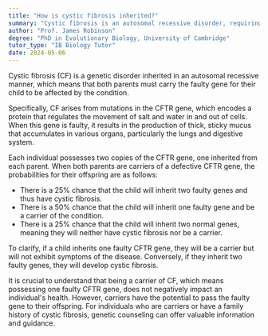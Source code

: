```yaml
---
title: "How is cystic fibrosis inherited?"
summary: "Cystic fibrosis is an autosomal recessive disorder, requiring both parents to be carriers of the defective gene for a child to inherit the condition."
author: "Prof. James Robinson"
degree: "PhD in Evolutionary Biology, University of Cambridge"
tutor_type: "IB Biology Tutor"
date: 2024-05-06
---
```


Cystic fibrosis (CF) is a genetic disorder inherited in an autosomal recessive manner, which means that both parents must carry the faulty gene for their child to be affected by the condition.

Specifically, CF arises from mutations in the CFTR gene, which encodes a protein that regulates the movement of salt and water in and out of cells. When this gene is faulty, it results in the production of thick, sticky mucus that accumulates in various organs, particularly the lungs and digestive system.

Each individual possesses two copies of the CFTR gene, one inherited from each parent. When both parents are carriers of a defective CFTR gene, the probabilities for their offspring are as follows:

- There is a 25% chance that the child will inherit two faulty genes and thus have cystic fibrosis.
- There is a 50% chance that the child will inherit one faulty gene and be a carrier of the condition.
- There is a 25% chance that the child will inherit two normal genes, meaning they will neither have cystic fibrosis nor be a carrier.

To clarify, if a child inherits one faulty CFTR gene, they will be a carrier but will not exhibit symptoms of the disease. Conversely, if they inherit two faulty genes, they will develop cystic fibrosis.

It is crucial to understand that being a carrier of CF, which means possessing one faulty CFTR gene, does not negatively impact an individual's health. However, carriers have the potential to pass the faulty gene to their offspring. For individuals who are carriers or have a family history of cystic fibrosis, genetic counseling can offer valuable information and guidance.
    